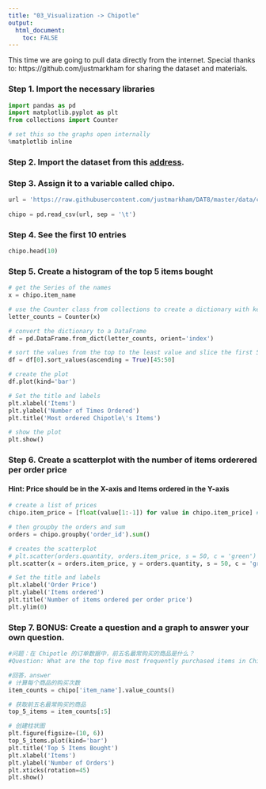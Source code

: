 ```yaml
---
title: "03_Visualization -> Chipotle"
output: 
  html_document:
    toc: FALSE
---
```


This time we are going to pull data directly from the internet.
Special thanks to: https://github.com/justmarkham for sharing the dataset and materials.

### Step 1. Import the necessary libraries
```python
import pandas as pd
import matplotlib.pyplot as plt
from collections import Counter

# set this so the graphs open internally
%matplotlib inline
```

### Step 2. Import the dataset from this [address](https://raw.githubusercontent.com/justmarkham/DAT8/master/data/chipotle.tsv). 

### Step 3. Assign it to a variable called chipo.
```python
url = 'https://raw.githubusercontent.com/justmarkham/DAT8/master/data/chipotle.tsv'
    
chipo = pd.read_csv(url, sep = '\t')
```

### Step 4. See the first 10 entries
```python
chipo.head(10)
```

### Step 5. Create a histogram of the top 5 items bought
```python
# get the Series of the names
x = chipo.item_name

# use the Counter class from collections to create a dictionary with keys(text) and frequency
letter_counts = Counter(x)

# convert the dictionary to a DataFrame
df = pd.DataFrame.from_dict(letter_counts, orient='index')

# sort the values from the top to the least value and slice the first 5 items
df = df[0].sort_values(ascending = True)[45:50]

# create the plot
df.plot(kind='bar')

# Set the title and labels
plt.xlabel('Items')
plt.ylabel('Number of Times Ordered')
plt.title('Most ordered Chipotle\'s Items')

# show the plot
plt.show()
```

### Step 6. Create a scatterplot with the number of items orderered per order price
#### Hint: Price should be in the X-axis and Items ordered in the Y-axis
```python
# create a list of prices
chipo.item_price = [float(value[1:-1]) for value in chipo.item_price] # strip the dollar sign and trailing space

# then groupby the orders and sum
orders = chipo.groupby('order_id').sum()

# creates the scatterplot
# plt.scatter(orders.quantity, orders.item_price, s = 50, c = 'green')
plt.scatter(x = orders.item_price, y = orders.quantity, s = 50, c = 'green')

# Set the title and labels
plt.xlabel('Order Price')
plt.ylabel('Items ordered')
plt.title('Number of items ordered per order price')
plt.ylim(0)
```

### Step 7. BONUS: Create a question and a graph to answer your own question.
```python
#问题：在 Chipotle 的订单数据中，前五名最常购买的商品是什么？
#Question: What are the top five most frequently purchased items in Chipotle's order data?

#回答，answer
# 计算每个商品的购买次数
item_counts = chipo['item_name'].value_counts()

# 获取前五名最常购买的商品
top_5_items = item_counts[:5]

# 创建柱状图
plt.figure(figsize=(10, 6))
top_5_items.plot(kind='bar')
plt.title('Top 5 Items Bought')
plt.xlabel('Items')
plt.ylabel('Number of Orders')
plt.xticks(rotation=45)
plt.show()
```